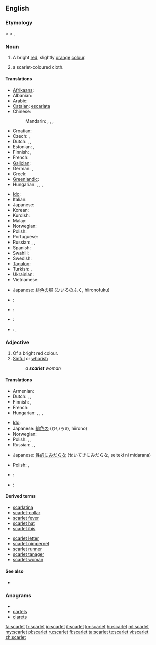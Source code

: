 {{wikipedia|scarlet (color)}}
{{also|Scarlet|Scarlett}}
==English==

===Etymology===
{{etyl|fro}} {{term|escarlate|lang=fro||a type of cloth}} < {{etyl|ML.}} {{term|scarlatum||scarlet cloth|lang=la}} < {{etyl|fa}} {{term|سقرلاط|sc=fa-Arab|tr=saqirlāṭ||a warm woollen cloth}}.

===Noun===
{{en-noun}}

# A bright [[red]], slightly [[orange]] [[color|colour]].
#: {{colour panel|BE0032}}
# a scarlet-coloured cloth.

====Translations====
{{trans-top|colour}}
* [[Afrikaans]]: {{t|af|bloedrooi|xs=Afrikaans}}
* Albanian: {{t|sq|ngjyrë alle|xs=Albanian}}
* Arabic: {{t-|ar|قرمزي|tr=qirmiziy}}
* [[Catalan]]: [[escarlata]]
* Chinese:
*: Mandarin: {{t|cmn|深紅色|sc=Hani}},  {{t|cmn|深红色|tr=shēnhóngsè|sc=Hani}},  {{t|cmn|緋紅|sc=Hani}},  {{t|cmn|绯红|tr=fēihóng|sc=Hani}}
* Croatian: {{t+|hr|crven}}
* Czech: {{t|cs|šarlatová barva}},  {{t|cs|purpur}}
* Dutch: {{t-|nl|scharlaken|n}}, {{t+|nl|scharlakenrood|n}}, {{t-|nl|vuurrood|n}}
* Estonian: {{t|et|sarlakpunane}},  {{t|et|ergav}}
* Finnish: {{t-|fi|helakanpunainen}}, {{t-|fi|tulipunainen}}
* French: {{t+|fr|écarlate}}
* [[Galician]]: {{t|gl|escarlata|xs=Galician}}
* German: {{t+|de|Scharlachrot|n}}, {{t+|de|Scharlach|m}}
* Greek: {{t+|el|κόκκινος|m|tr=kókkinos}}
* [[Greenlandic]]: {{t-|kl|aappallarissoq|xs=Greenlandic}}
* Hungarian: {{t+|hu|skarlát}}, {{t|hu|skarlátpiros}}, {{t|hu|skarlátvörös}}, {{t|hu|élénkvörös}}
{{trans-mid}}
* [[Ido]]: {{t+|io|skarlato|xs=Ido}}
* Italian: {{t-|it|scarlatto}}
* Japanese: {{t|ja|緋色|tr=ひいろ, hiiro}}
* Korean: {{t|ko|스칼렛|tr=seukalres|sc=Hang}}
* Kurdish: {{t|ku|ئاڵ|tr=al|sc=ku-Arab}}
* Malay: {{t+|ms|merah|xs=Malay}}
* Norwegian: {{t-|no|skarlagen|n}}
* Polish: {{t|pl|szkarłat|m}}
* Portuguese: {{t+|pt|escarlate}}
* Russian: {{t+|ru|алый|tr=ályj}},  {{t|ru|багровый|tr=bagróvyj}},  {{t|ru|багряный|tr=bagrjányj}}
* Spanish: {{t|es|escarlata|f}}
* Swahili: {{t+|sw|nyekundu|xs=Swahili}}
* Swedish: {{t|sv|scharlakansrött}}
* [[Tagalog]]: {{t|tl|iskarlata|xs=Tagalog}}
* Turkish: {{t+|tr|kızıl}},  {{t+|tr|kırmızı}}
* Ukrainian: {{t|uk|яскраво-червоний|tr=jaskravo-červonyj|xs=Ukrainian}}
* Vietnamese: {{t|vi|đĩ|xs=Vietnamese}}
{{trans-bottom}}

{{trans-top|cloth}}
* Japanese: [[緋色]]の[[服]] (ひいろのふく, hiironofuku)
{{trans-mid}}
{{trans-bottom}}

{{checktrans-top}}
* {{ttbc|he}}: {{t-|he|שני|m|alt=שָׁנִי}}
* {{ttbc|Persian}}: {{t|fa|پارچه مخمل|xs=Persian}}
{{trans-mid}}
* {{ttbc|pt}}: {{t+|pt|escarlate}}
* {{ttbc|es}}: {{t-|es|escarlatina}}, {{t-|es|escarlata}}
{{trans-bottom}}

===Adjective===
{{en-adj}}

# Of a bright red colour.
# [[sinful|Sinful]] or [[whorish]]
#:''a '''scarlet''' woman''

====Translations====
{{trans-top|colour}}
* Armenian: {{t-|hy|ալ|tr=al}}
* Dutch: {{t-|nl|scharlaken|n}}, {{t+|nl|scharlakenrood|n}}, {{t-|nl|vuurrood|n}}
* Finnish: {{t|fi|helakanpunainen}}, {{t-|fi|tulipunainen}}
* French: {{t+|fr|écarlate}}
* Hungarian: {{t+|hu|skarlát}}, {{t|hu|skarlátpiros}}, {{t|hu|skarlátvörös}}, {{t|hu|élénkvörös}}
{{trans-mid}}
* [[Ido]]: {{t+|io|skarlata|xs=Ido}}
* Japanese: [[緋色]]の (ひいろの, hiirono)
* Norwegian: {{t-|no|skarlagen}}
* Polish: {{t|pl|szkarłatny|m}}, {{t|pl|szkarłatna|f}}, {{t|pl|szkarłatne|n}}
* Russian: {{t+|ru|алый|tr=ályj}},  {{t|ru|багровый|tr=bagróvyj}},  {{t|ru|багряный|tr=bagrjányj}}
{{trans-bottom}}

{{trans-top|sinful}}
* Japanese: [[性的にみだらな]] (せいてきにみだらな, seiteki ni midarana)
{{trans-mid}}
* Polish: {{t|pl|grzeszny}},  {{t|pl|nierządny}}
{{trans-bottom}}

{{checktrans-top}}
* {{ttbc|de}} : {{t-|de|scharlach}}
{{trans-mid}}
* {{ttbc|es}} : {{t-|es|escarlata}}
{{trans-bottom}}

====Derived terms====
{{top2}}
* [[scarlatina]]
* [[scarlet-collar]]
* [[scarlet fever]]
* [[scarlet hat]]
* [[scarlet ibis]]
{{mid2}}
* [[scarlet letter]]
* [[scarlet pimpernel]]
* [[scarlet runner]]
* [[scarlet tanager]]
* [[scarlet woman]]
{{bottom}}

====See also====
* {{list|en|reds}}

===Anagrams===
* {{alphagram|acelrst}}
* [[cartels#English|cartels]]
* [[clarets#English|clarets]]

[[fa:scarlet]]
[[fr:scarlet]]
[[io:scarlet]]
[[it:scarlet]]
[[kn:scarlet]]
[[hu:scarlet]]
[[ml:scarlet]]
[[my:scarlet]]
[[pl:scarlet]]
[[ru:scarlet]]
[[fi:scarlet]]
[[ta:scarlet]]
[[te:scarlet]]
[[vi:scarlet]]
[[zh:scarlet]]
